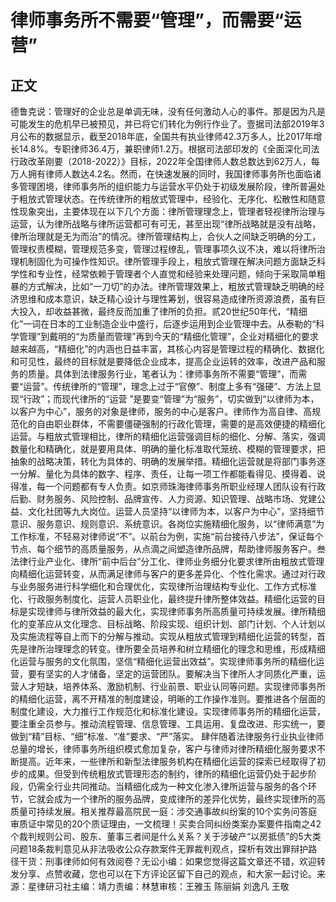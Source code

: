 # 律师事务所不需要“管理”，而需要“运营”
## 正文
德鲁克说：管理好的企业总是单调无味，没有任何激动人心的事件。那是因为凡是可能发生的危机早已被预见，并已将它们转化为例行作业了。壹据司法部2019年3月公布的数据显示，截至2018年底，全国共有执业律师42.3万多人，比2017年增长14.8%。专职律师36.4万，兼职律师1.2万。根据司法部印发的《全面深化司法行政改革刚要（2018-2022）》目标，2022年全国律师人数总数达到62万人，每万人拥有律师人数达4.2名。然而，在快速发展的同时，我国律师事务所也面临诸多管理困境，律师事务所的组织能力与运营水平仍处于初级发展阶段，律所普遍处于粗放式管理状态。在传统律所的粗放式管理中，经验化、无序化、松散性和随意性现象突出，主要体现在以下几个方面：律所管理理念上，管理者轻视律所治理与运营，认为律所战略与律所运营都可有可无，甚至出现“律所战略就是没有战略，律所治理就是无为而治”的情况。律所管理结构上，合伙人之间缺乏明确的分工，管理权责模糊，管理规范多变，管理过程缭乱，管理事项久议不决，难以将律所治理机制固化为可操作性知识。律所管理手段上，粗放式管理在解决问题方面缺乏科学性和专业性，经常依赖于管理者个人直觉和经验来处理问题，倾向于采取简单粗暴的方式解决，比如“一刀切”的办法。律所管理效果上，粗放式管理缺乏明确的经济思维和成本意识，缺乏精心设计与理性筹划，很容易造成律所资源浪费，虽有巨大投入，却收益甚微，最终反而加重了律所的负担。贰20世纪50年代，“精细化”一词在日本的工业制造企业中盛行，后逐步运用到企业管理中去。从泰勒的“科学管理”到戴明的“为质量而管理”再到今天的“精细化管理”，企业对精细化的要求越来越高，“精细化”的内涵也日益丰富，其核心内容是管理过程的精确化、数据化和可见性，最终的目标就是要降低企业成本，提高企业运转的效率，改进产品和服务的质量。具体到法律服务行业，笔者认为：律师事务所不需要“管理”，而需要“运营”。传统律所的“管理”，理念上过于“官僚”、制度上多有“强硬”、方法上显现“行政”；而现代律所的“运营 ”是要变“管理”为“服务”，切实做到“以律师为本，以客户为中心”，服务的对象是律师，服务的中心是客户。律师作为高自律、高规范化的自由职业群体，不需要僵硬强制的行政化管理，需要的是高效便捷的精细化运营。与粗放式管理相比，律所的精细化运营强调目标的细化、分解、落实，强调数量化和精确化，就是要用具体、明确的量化标准取代笼统、模糊的管理要求，把抽象的战略决策，转化为具体的、明确的发展举措。精细化运营就是将部门事务逐一分解、量化为具体的数字、程序、责任，让每一项工作都能看得见、摸得着、说得准，每一个问题都有专人负责。如京师珠海律师事务所职业经理人团队设有行政后勤、财务服务、风险控制、品牌宣传、人力资源、知识管理、战略市场、党建公益、文化社团等九大岗位。运营人员坚持“以律师为本，以客户为中心”，坚持细节意识、服务意识、规则意识、系统意识。各岗位实施精细化服务，以“律师满意”为工作标准，不轻易对律师说“不”。以前台为例，实施“前台接待八步法”，保证每个节点、每个细节的高质量服务，从点滴之间塑造律所品牌，帮助律师服务客户。叁法律行业产业化、律所“前中后台”分工化、律师业务细分化要求律所由粗放式管理向精细化运营转变，从而满足律师与客户的更多差异化、个性化需求。通过对行政与业务服务进行科学细化和合理优化，实现律所治理结构专业化、工作方式标准化、行政服务制度化、运营人员职业化，最终提升律所整体效益。精细化运营的目标是实现律师与律所效益的最大化，实现律师事务所高质量可持续发展。律所精细化的变革应从文化理念、目标战略、阶段实现、组织计划、部门计划、个人计划以及实施流程等自上而下的分解与推动。实现从粗放式管理到精细化运营的转型，首先是律所治理理念的转变。律所要全员培养和树立精细化的理念和思维，形成精细化运营与服务的文化氛围，坚信“精细化运营出效益”。实现律师事务所的精细化运营，要有坚实的人才储备，坚定的运营团队。要解决当下律所人才同质化严重，运营人才短缺，培养体系、激励机制、行业前景、职业认同等问题。实现律师事务所的精细化运营，离不开精准的制度建设，明晰的工作操作准则。要推进各个层面的制度化建设，大力推行工作规范化和标准化建设。实现律师事务所的精细化运营，要注重全员参与。推动流程管理、信息管理、工具运用、复盘改进、形实统一，要做到“精”目标、“细”标准、“准”要求、“严”落实。  肆伴随着法律服务行业执业律师总量的增长，律师事务所组织模式愈加复杂，客户与律师对律所精细化服务要求不断提高。近年来，一些律所和新型法律服务机构在精细化运营的探索已经取得了初步的成果。但受到传统粗放式管理形态的制约，律所的精细化运营仍处于起步阶段，仍需全行业共同推动。当精细化成为一种文化渗入律所运营与服务的各个环节，它就会成为一个律所的服务品牌，变成律所的差异化优势，最终实现律所的高质量可持续发展。相关推荐最高院民一庭：涉交通事故纠纷案的10个实务问答庭审质证中常见的20个质证理由，一文梳理！买卖合同纠纷类案办案要件指南之42个裁判规则公司、股东、董事三者间是什么关系？关于涉破产“以房抵债”的5大类问题18条裁判意见从非法吸收公众存款案件无罪裁判观点，探析有效出罪辩护路径干货：刑事律师如何有效阅卷？无讼小编：如果您觉得这篇文章还不错，欢迎转发分享、点赞收藏，您也可以在下方评论区留下自己的观点，和大家一起讨论。来源：星律研习社主编：靖力责编：林慧审核：王雅玉 陈丽娟 刘逸凡 王敬